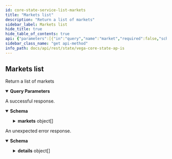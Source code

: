 ```yaml
---
id: core-state-service-list-markets
title: "Markets list"
description: "Return a list of markets"
sidebar_label: Markets list
hide_title: true
hide_table_of_contents: true
api: {"parameters":[{"in":"query","name":"market","required":false,"schema":{"type":"string"}}],"responses":{"200":{"content":{"application/json":{"schema":{"properties":{"markets":{"items":{"properties":{"decimalPlaces":{"format":"uint64","title":"Number of decimal places that a price must be shifted by in order to get a\ncorrect price denominated in the currency of the market, for example:\n`realPrice = price / 10^decimalPlaces`","type":"string"},"fees":{"title":"Fees configuration","properties":{"factors":{"title":"Fee factors","properties":{"infrastructureFee":{"title":"Infrastructure fee","type":"string"},"liquidityFee":{"title":"Liquidity fee","type":"string"},"makerFee":{"title":"Maker fee","type":"string"}},"type":"object"}},"type":"object"},"id":{"title":"Unique identifier","type":"string"},"liquidityMonitoringParameters":{"title":"LiquidityMonitoringParameters for the market","properties":{"auctionExtension":{"format":"int64","title":"Specifies by how many seconds an auction should be extended if leaving the auction were to trigger a liquidity auction","type":"string"},"targetStakeParameters":{"title":"Specifies parameters related to target stake calculation","properties":{"scalingFactor":{"format":"double","title":"Specifies scaling factors used in target stake calculation","type":"number"},"timeWindow":{"format":"int64","title":"Specifies length of time window expressed in seconds for target stake calculation","type":"string"}},"type":"object"},"triggeringRatio":{"format":"double","title":"Specifies the triggering ratio for entering liquidity auction","type":"number"}},"type":"object"},"marketTimestamps":{"title":"Timestamps for when the market stay changes","properties":{"close":{"format":"int64","title":"Time when the market is closed","type":"string"},"open":{"format":"int64","title":"Time when the market has left the opening auction and is ready to accept trades","type":"string"},"pending":{"format":"int64","title":"Time when the market has been voted in and is created into an opening auction","type":"string"},"proposed":{"format":"int64","title":"Time when the market is first proposed","type":"string"}},"type":"object"},"openingAuction":{"title":"Auction duration specifies how long the opening auction will run (minimum\nduration and optionally a minimum traded volume)","properties":{"duration":{"format":"int64","title":"Duration of the auction in seconds","type":"string"},"volume":{"format":"uint64","title":"Target uncrossing trading volume","type":"string"}},"type":"object"},"positionDecimalPlaces":{"format":"uint64","title":"The number of decimal places for position","type":"string"},"priceMonitoringSettings":{"title":"PriceMonitoringSettings for the market","properties":{"parameters":{"title":"Specifies price monitoring parameters to be used for price monitoring purposes","properties":{"triggers":{"items":{"properties":{"auctionExtension":{"format":"int64","title":"Price monitoring auction extension duration in seconds should the price\nbreach it's theoretical level over the specified horizon at the specified\nprobability level","type":"string"},"horizon":{"format":"int64","title":"Price monitoring projection horizon τ in seconds","type":"string"},"probability":{"title":"Price monitoring probability level p","type":"string"}},"title":"PriceMonitoringTrigger holds together price projection horizon τ, probability level p, and auction extension duration","type":"object"},"type":"array"}},"type":"object"}},"type":"object"},"state":{"title":"Current state of the market","default":"STATE_UNSPECIFIED","description":"- STATE_UNSPECIFIED: Default value, invalid\n - STATE_PROPOSED: The Governance proposal valid and accepted\n - STATE_REJECTED: Outcome of governance votes is to reject the market\n - STATE_PENDING: Governance vote passes/wins\n - STATE_CANCELLED: Market triggers cancellation condition or governance\nvotes to close before market becomes Active\n - STATE_ACTIVE: Enactment date reached and usual auction exit checks pass\n - STATE_SUSPENDED: Price monitoring or liquidity monitoring trigger\n - STATE_CLOSED: Governance vote (to close)\n - STATE_TRADING_TERMINATED: Defined by the product (i.e. from a product parameter,\nspecified in market definition, giving close date/time)\n - STATE_SETTLED: Settlement triggered and completed as defined by product","enum":["STATE_UNSPECIFIED","STATE_PROPOSED","STATE_REJECTED","STATE_PENDING","STATE_CANCELLED","STATE_ACTIVE","STATE_SUSPENDED","STATE_CLOSED","STATE_TRADING_TERMINATED","STATE_SETTLED"],"type":"string"},"tradableInstrument":{"title":"Tradable instrument configuration","properties":{"instrument":{"title":"Instrument details","properties":{"code":{"title":"Code for the instrument","type":"string"},"future":{"title":"Future","properties":{"oracleSpecBinding":{"title":"The binding between the oracle spec and the oracle data","properties":{"settlementDataProperty":{"description":"settlement_data_property holds the name of the property in the oracle data\nthat should be used as settlement data.\nIf it is set to \"prices.BTC.value\", then the Future will use the value of\nthis property as settlement data.","type":"string"},"tradingTerminationProperty":{"title":"the name of the property in the oracle data that signals termination of trading","type":"string"}},"type":"object"},"oracleSpecForSettlementData":{"title":"The oracle spec describing the settlement data oracle filter","description":"An oracle spec describe the oracle data that a product (or a risk model)\nwants to get from the oracle engine.\nThis message contains additional information used by the API.","properties":{"createdAt":{"format":"int64","title":"Creation Date time","type":"string"},"filters":{"description":"filters describes which oracle data are considered of interest or not for\nthe product (or the risk model).","items":{"description":"Filter describes the conditions under which an oracle data is considered of\ninterest or not.","properties":{"conditions":{"description":"conditions are the conditions that should be matched by the data to be\nconsidered of interest.","items":{"properties":{"operator":{"description":"comparator is the type of comparison to make on the value.","default":"OPERATOR_UNSPECIFIED","enum":["OPERATOR_UNSPECIFIED","OPERATOR_EQUALS","OPERATOR_GREATER_THAN","OPERATOR_GREATER_THAN_OR_EQUAL","OPERATOR_LESS_THAN","OPERATOR_LESS_THAN_OR_EQUAL"],"type":"string"},"value":{"description":"value is used by the comparator.","type":"string"}},"title":"Condition describes the condition that must be validated by the","type":"object"},"type":"array"},"key":{"description":"key is the oracle data property key targeted by the filter.","properties":{"name":{"description":"name is the name of the property.","type":"string"},"type":{"description":"type is the type of the property.","default":"TYPE_UNSPECIFIED","enum":["TYPE_UNSPECIFIED","TYPE_EMPTY","TYPE_INTEGER","TYPE_STRING","TYPE_BOOLEAN","TYPE_DECIMAL","TYPE_TIMESTAMP"],"type":"string"}},"type":"object"}},"type":"object"},"type":"array"},"id":{"description":"id is a hash generated from the OracleSpec data.","type":"string"},"pubKeys":{"description":"pubKeys is the list of authorized public keys that signed the data for this\noracle. All the public keys in the oracle data should be contained in these\npublic keys.","items":{"type":"string"},"type":"array"},"status":{"title":"status describes the status of the oracle spec","default":"STATUS_UNSPECIFIED","description":"- STATUS_UNSPECIFIED: The default value.\n - STATUS_ACTIVE: STATUS_ACTIVE describes an active oracle spec.\n - STATUS_DEACTIVATED: STATUS_DEACTIVATED describes an oracle spec that is not listening to data\nanymore.","enum":["STATUS_UNSPECIFIED","STATUS_ACTIVE","STATUS_DEACTIVATED"],"type":"string"},"updatedAt":{"format":"int64","title":"Last Updated timestamp","type":"string"}},"type":"object"},"oracleSpecForTradingTermination":{"title":"the oracle spec describing the trading termination oracle filter","description":"An oracle spec describe the oracle data that a product (or a risk model)\nwants to get from the oracle engine.\nThis message contains additional information used by the API.","properties":{"createdAt":{"format":"int64","title":"Creation Date time","type":"string"},"filters":{"description":"filters describes which oracle data are considered of interest or not for\nthe product (or the risk model).","items":{"description":"Filter describes the conditions under which an oracle data is considered of\ninterest or not.","properties":{"conditions":{"description":"conditions are the conditions that should be matched by the data to be\nconsidered of interest.","items":{"properties":{"operator":{"description":"comparator is the type of comparison to make on the value.","default":"OPERATOR_UNSPECIFIED","enum":["OPERATOR_UNSPECIFIED","OPERATOR_EQUALS","OPERATOR_GREATER_THAN","OPERATOR_GREATER_THAN_OR_EQUAL","OPERATOR_LESS_THAN","OPERATOR_LESS_THAN_OR_EQUAL"],"type":"string"},"value":{"description":"value is used by the comparator.","type":"string"}},"title":"Condition describes the condition that must be validated by the","type":"object"},"type":"array"},"key":{"description":"key is the oracle data property key targeted by the filter.","properties":{"name":{"description":"name is the name of the property.","type":"string"},"type":{"description":"type is the type of the property.","default":"TYPE_UNSPECIFIED","enum":["TYPE_UNSPECIFIED","TYPE_EMPTY","TYPE_INTEGER","TYPE_STRING","TYPE_BOOLEAN","TYPE_DECIMAL","TYPE_TIMESTAMP"],"type":"string"}},"type":"object"}},"type":"object"},"type":"array"},"id":{"description":"id is a hash generated from the OracleSpec data.","type":"string"},"pubKeys":{"description":"pubKeys is the list of authorized public keys that signed the data for this\noracle. All the public keys in the oracle data should be contained in these\npublic keys.","items":{"type":"string"},"type":"array"},"status":{"title":"status describes the status of the oracle spec","default":"STATUS_UNSPECIFIED","description":"- STATUS_UNSPECIFIED: The default value.\n - STATUS_ACTIVE: STATUS_ACTIVE describes an active oracle spec.\n - STATUS_DEACTIVATED: STATUS_DEACTIVATED describes an oracle spec that is not listening to data\nanymore.","enum":["STATUS_UNSPECIFIED","STATUS_ACTIVE","STATUS_DEACTIVATED"],"type":"string"},"updatedAt":{"format":"int64","title":"Last Updated timestamp","type":"string"}},"type":"object"},"quoteName":{"title":"Quote name of the instrument","type":"string"},"settlementAsset":{"title":"The asset for the future","type":"string"},"settlementDataDecimals":{"format":"int64","title":"The number of decimal places implied by the settlement data (such as price) emitted by the settlement oracle","type":"integer"}},"type":"object"},"id":{"title":"Instrument identifier","type":"string"},"metadata":{"title":"A collection of instrument meta-data","properties":{"tags":{"items":{"type":"string"},"title":"A list of 0 or more tags","type":"array"}},"type":"object"},"name":{"title":"Name of the instrument","type":"string"}},"type":"object"},"logNormalRiskModel":{"title":"Log normal","properties":{"params":{"title":"Risk model parameters for log normal","properties":{"mu":{"format":"double","title":"Mu param","type":"number"},"r":{"format":"double","title":"R param","type":"number"},"sigma":{"format":"double","title":"Sigma param","type":"number"}},"type":"object"},"riskAversionParameter":{"format":"double","title":"Risk Aversion Parameter","type":"number"},"tau":{"format":"double","title":"Tau","type":"number"}},"type":"object"},"marginCalculator":{"title":"Margin calculator for the instrument","properties":{"scalingFactors":{"title":"Scaling factors for margin calculation","properties":{"collateralRelease":{"format":"double","title":"Collateral release level","type":"number"},"initialMargin":{"format":"double","title":"Initial margin level","type":"number"},"searchLevel":{"format":"double","title":"Search level","type":"number"}},"type":"object"}},"type":"object"},"simpleRiskModel":{"title":"Simple","properties":{"params":{"title":"Risk model params for simple modelling","properties":{"factorLong":{"format":"double","title":"Pre-defined risk factor value for long","type":"number"},"factorShort":{"format":"double","title":"Pre-defined risk factor value for short","type":"number"},"maxMoveUp":{"format":"double","title":"Pre-defined maximum price move up that the model considers as valid","type":"number"},"minMoveDown":{"format":"double","title":"Pre-defined minimum price move down that the model considers as valid","type":"number"},"probabilityOfTrading":{"format":"double","title":"Pre-defined constant probability of trading","type":"number"}},"type":"object"}},"type":"object"}},"type":"object"},"tradingMode":{"title":"Current mode of execution of the market","default":"TRADING_MODE_UNSPECIFIED","description":"- TRADING_MODE_UNSPECIFIED: Default value, this is invalid\n - TRADING_MODE_CONTINUOUS: Normal trading\n - TRADING_MODE_BATCH_AUCTION: Auction trading (FBA)\n - TRADING_MODE_OPENING_AUCTION: Opening auction\n - TRADING_MODE_MONITORING_AUCTION: Auction triggered by monitoring\n - TRADING_MODE_NO_TRADING: Not trading is allowed","enum":["TRADING_MODE_UNSPECIFIED","TRADING_MODE_CONTINUOUS","TRADING_MODE_BATCH_AUCTION","TRADING_MODE_OPENING_AUCTION","TRADING_MODE_MONITORING_AUCTION","TRADING_MODE_NO_TRADING"],"type":"string"}},"title":"Market definition","type":"object"},"type":"array"}},"type":"object"}}},"description":"A successful response."},"default":{"content":{"application/json":{"schema":{"properties":{"code":{"format":"int32","type":"integer"},"details":{"items":{"additionalProperties":{},"properties":{"@type":{"type":"string"}},"type":"object"},"type":"array"},"message":{"type":"string"}},"type":"object"}}},"description":"An unexpected error response."}},"tags":["CoreStateService"],"description":"Return a list of markets","operationId":"CoreStateService_ListMarkets","method":"get","path":"/markets","servers":[{"url":"https://api.n11.testnet.vega.xyz","description":"n11 (data node)"},{"url":"https://api.n12.testnet.vega.xyz","description":"n12 (data node)"}],"info":{"title":"Vega core state APIs","version":"0.58.0"},"postman":{"name":"Markets list","description":{"content":"Return a list of markets","type":"text/plain"},"url":{"path":["markets"],"host":["{{baseUrl}}"],"query":[{"disabled":false,"key":"market","value":""}],"variable":[]},"header":[{"key":"Accept","value":"application/json"}],"method":"GET"}}
sidebar_class_name: "get api-method"
info_path: docs/api/rest/state/vega-core-state-ap-is
---
```



## Markets list



Return a list of markets

<details style={{"marginBottom":"1rem"}} data-collapsed={false} open={true}><summary style={{}}><strong>Query Parameters</strong></summary><div><ul><ParamsItem className={"paramsItem"} param={{"in":"query","name":"market","required":false,"schema":{"type":"string"}}}></ParamsItem></ul></div></details><div><ApiTabs><TabItem label={"200"} value={"200"}><div>

A successful response.

</div><div><MimeTabs groupId={"mime-type"}><TabItem label={"application/json"} value={"application/json"}><SchemaTabs groupId={"schema-tabs"}><TabItem label={"Schema"} value={"Schema"}><details style={{}} data-collapsed={false} open={true}><summary style={{"textAlign":"left"}}><strong>Schema</strong></summary><div style={{"textAlign":"left","marginLeft":"1rem"}}></div><ul style={{"marginLeft":"1rem"}}><SchemaItem collapsible={true} className={"schemaItem"}><details style={{}}><summary style={{}}><strong>markets</strong><span style={{"opacity":"0.6"}}> object[]</span></summary><div style={{"marginLeft":"1rem"}}><SchemaItem collapsible={false} name={"decimalPlaces"} required={false} schemaDescription={undefined} schemaName={"uint64"} qualifierMessage={undefined} defaultValue={undefined}></SchemaItem><SchemaItem collapsible={true} className={"schemaItem"}><details style={{}}><summary style={{}}><strong>fees</strong><span style={{"opacity":"0.6"}}> object</span></summary><div style={{"marginLeft":"1rem"}}><SchemaItem collapsible={true} className={"schemaItem"}><details style={{}}><summary style={{}}><strong>factors</strong><span style={{"opacity":"0.6"}}> object</span></summary><div style={{"marginLeft":"1rem"}}><SchemaItem collapsible={false} name={"infrastructureFee"} required={false} schemaDescription={undefined} schemaName={"Infrastructure fee"} qualifierMessage={undefined} defaultValue={undefined}></SchemaItem><SchemaItem collapsible={false} name={"liquidityFee"} required={false} schemaDescription={undefined} schemaName={"Liquidity fee"} qualifierMessage={undefined} defaultValue={undefined}></SchemaItem><SchemaItem collapsible={false} name={"makerFee"} required={false} schemaDescription={undefined} schemaName={"Maker fee"} qualifierMessage={undefined} defaultValue={undefined}></SchemaItem></div></details></SchemaItem></div></details></SchemaItem><SchemaItem collapsible={false} name={"id"} required={false} schemaDescription={undefined} schemaName={"Unique identifier"} qualifierMessage={undefined} defaultValue={undefined}></SchemaItem><SchemaItem collapsible={true} className={"schemaItem"}><details style={{}}><summary style={{}}><strong>liquidityMonitoringParameters</strong><span style={{"opacity":"0.6"}}> object</span></summary><div style={{"marginLeft":"1rem"}}><SchemaItem collapsible={false} name={"auctionExtension"} required={false} schemaDescription={undefined} schemaName={"int64"} qualifierMessage={undefined} defaultValue={undefined}></SchemaItem><SchemaItem collapsible={true} className={"schemaItem"}><details style={{}}><summary style={{}}><strong>targetStakeParameters</strong><span style={{"opacity":"0.6"}}> object</span></summary><div style={{"marginLeft":"1rem"}}><SchemaItem collapsible={false} name={"scalingFactor"} required={false} schemaDescription={undefined} schemaName={"double"} qualifierMessage={undefined} defaultValue={undefined}></SchemaItem><SchemaItem collapsible={false} name={"timeWindow"} required={false} schemaDescription={undefined} schemaName={"int64"} qualifierMessage={undefined} defaultValue={undefined}></SchemaItem></div></details></SchemaItem><SchemaItem collapsible={false} name={"triggeringRatio"} required={false} schemaDescription={undefined} schemaName={"double"} qualifierMessage={undefined} defaultValue={undefined}></SchemaItem></div></details></SchemaItem><SchemaItem collapsible={true} className={"schemaItem"}><details style={{}}><summary style={{}}><strong>marketTimestamps</strong><span style={{"opacity":"0.6"}}> object</span></summary><div style={{"marginLeft":"1rem"}}><SchemaItem collapsible={false} name={"close"} required={false} schemaDescription={undefined} schemaName={"int64"} qualifierMessage={undefined} defaultValue={undefined}></SchemaItem><SchemaItem collapsible={false} name={"open"} required={false} schemaDescription={undefined} schemaName={"int64"} qualifierMessage={undefined} defaultValue={undefined}></SchemaItem><SchemaItem collapsible={false} name={"pending"} required={false} schemaDescription={undefined} schemaName={"int64"} qualifierMessage={undefined} defaultValue={undefined}></SchemaItem><SchemaItem collapsible={false} name={"proposed"} required={false} schemaDescription={undefined} schemaName={"int64"} qualifierMessage={undefined} defaultValue={undefined}></SchemaItem></div></details></SchemaItem><SchemaItem collapsible={true} className={"schemaItem"}><details style={{}}><summary style={{}}><strong>openingAuction</strong><span style={{"opacity":"0.6"}}> object</span></summary><div style={{"marginLeft":"1rem"}}><SchemaItem collapsible={false} name={"duration"} required={false} schemaDescription={undefined} schemaName={"int64"} qualifierMessage={undefined} defaultValue={undefined}></SchemaItem><SchemaItem collapsible={false} name={"volume"} required={false} schemaDescription={undefined} schemaName={"uint64"} qualifierMessage={undefined} defaultValue={undefined}></SchemaItem></div></details></SchemaItem><SchemaItem collapsible={false} name={"positionDecimalPlaces"} required={false} schemaDescription={undefined} schemaName={"uint64"} qualifierMessage={undefined} defaultValue={undefined}></SchemaItem><SchemaItem collapsible={true} className={"schemaItem"}><details style={{}}><summary style={{}}><strong>priceMonitoringSettings</strong><span style={{"opacity":"0.6"}}> object</span></summary><div style={{"marginLeft":"1rem"}}><SchemaItem collapsible={true} className={"schemaItem"}><details style={{}}><summary style={{}}><strong>parameters</strong><span style={{"opacity":"0.6"}}> object</span></summary><div style={{"marginLeft":"1rem"}}><SchemaItem collapsible={true} className={"schemaItem"}><details style={{}}><summary style={{}}><strong>triggers</strong><span style={{"opacity":"0.6"}}> object[]</span></summary><div style={{"marginLeft":"1rem"}}><SchemaItem collapsible={false} name={"auctionExtension"} required={false} schemaDescription={undefined} schemaName={"int64"} qualifierMessage={undefined} defaultValue={undefined}></SchemaItem><SchemaItem collapsible={false} name={"horizon"} required={false} schemaDescription={undefined} schemaName={"int64"} qualifierMessage={undefined} defaultValue={undefined}></SchemaItem><SchemaItem collapsible={false} name={"probability"} required={false} schemaDescription={undefined} schemaName={"Price monitoring probability level p"} qualifierMessage={undefined} defaultValue={undefined}></SchemaItem></div></details></SchemaItem></div></details></SchemaItem></div></details></SchemaItem><SchemaItem collapsible={false} name={"state"} required={false} schemaDescription={"- STATE_UNSPECIFIED: Default value, invalid\n - STATE_PROPOSED: The Governance proposal valid and accepted\n - STATE_REJECTED: Outcome of governance votes is to reject the market\n - STATE_PENDING: Governance vote passes/wins\n - STATE_CANCELLED: Market triggers cancellation condition or governance\nvotes to close before market becomes Active\n - STATE_ACTIVE: Enactment date reached and usual auction exit checks pass\n - STATE_SUSPENDED: Price monitoring or liquidity monitoring trigger\n - STATE_CLOSED: Governance vote (to close)\n - STATE_TRADING_TERMINATED: Defined by the product (i.e. from a product parameter,\nspecified in market definition, giving close date/time)\n - STATE_SETTLED: Settlement triggered and completed as defined by product"} schemaName={"Current state of the market"} qualifierMessage={"**Possible values:** [`STATE_UNSPECIFIED`, `STATE_PROPOSED`, `STATE_REJECTED`, `STATE_PENDING`, `STATE_CANCELLED`, `STATE_ACTIVE`, `STATE_SUSPENDED`, `STATE_CLOSED`, `STATE_TRADING_TERMINATED`, `STATE_SETTLED`]"} defaultValue={"STATE_UNSPECIFIED"}></SchemaItem><SchemaItem collapsible={true} className={"schemaItem"}><details style={{}}><summary style={{}}><strong>tradableInstrument</strong><span style={{"opacity":"0.6"}}> object</span></summary><div style={{"marginLeft":"1rem"}}><SchemaItem collapsible={true} className={"schemaItem"}><details style={{}}><summary style={{}}><strong>instrument</strong><span style={{"opacity":"0.6"}}> object</span></summary><div style={{"marginLeft":"1rem"}}><SchemaItem collapsible={false} name={"code"} required={false} schemaDescription={undefined} schemaName={"Code for the instrument"} qualifierMessage={undefined} defaultValue={undefined}></SchemaItem><SchemaItem collapsible={true} className={"schemaItem"}><details style={{}}><summary style={{}}><strong>future</strong><span style={{"opacity":"0.6"}}> object</span></summary><div style={{"marginLeft":"1rem"}}><SchemaItem collapsible={true} className={"schemaItem"}><details style={{}}><summary style={{}}><strong>oracleSpecBinding</strong><span style={{"opacity":"0.6"}}> object</span></summary><div style={{"marginLeft":"1rem"}}><SchemaItem collapsible={false} name={"settlementDataProperty"} required={false} schemaDescription={"settlement_data_property holds the name of the property in the oracle data\nthat should be used as settlement data.\nIf it is set to \"prices.BTC.value\", then the Future will use the value of\nthis property as settlement data."} schemaName={"string"} qualifierMessage={undefined} defaultValue={undefined}></SchemaItem><SchemaItem collapsible={false} name={"tradingTerminationProperty"} required={false} schemaDescription={undefined} schemaName={"the name of the property in the oracle data that signals termination of trading"} qualifierMessage={undefined} defaultValue={undefined}></SchemaItem></div></details></SchemaItem><SchemaItem collapsible={true} className={"schemaItem"}><details style={{}}><summary style={{}}><strong>oracleSpecForSettlementData</strong><span style={{"opacity":"0.6"}}> object</span></summary><div style={{"marginLeft":"1rem"}}><div style={{"marginTop":".5rem","marginBottom":".5rem"}}>

An oracle spec describe the oracle data that a product (or a risk model)
wants to get from the oracle engine.
This message contains additional information used by the API.

</div><SchemaItem collapsible={false} name={"createdAt"} required={false} schemaDescription={undefined} schemaName={"int64"} qualifierMessage={undefined} defaultValue={undefined}></SchemaItem><SchemaItem collapsible={true} className={"schemaItem"}><details style={{}}><summary style={{}}><strong>filters</strong><span style={{"opacity":"0.6"}}> object[]</span></summary><div style={{"marginLeft":"1rem"}}><div style={{"marginTop":".5rem","marginBottom":".5rem"}}>

filters describes which oracle data are considered of interest or not for
the product (or the risk model).

</div><SchemaItem collapsible={true} className={"schemaItem"}><details style={{}}><summary style={{}}><strong>conditions</strong><span style={{"opacity":"0.6"}}> object[]</span></summary><div style={{"marginLeft":"1rem"}}><div style={{"marginTop":".5rem","marginBottom":".5rem"}}>

conditions are the conditions that should be matched by the data to be
considered of interest.

</div><SchemaItem collapsible={false} name={"operator"} required={false} schemaDescription={"comparator is the type of comparison to make on the value."} schemaName={"string"} qualifierMessage={"**Possible values:** [`OPERATOR_UNSPECIFIED`, `OPERATOR_EQUALS`, `OPERATOR_GREATER_THAN`, `OPERATOR_GREATER_THAN_OR_EQUAL`, `OPERATOR_LESS_THAN`, `OPERATOR_LESS_THAN_OR_EQUAL`]"} defaultValue={"OPERATOR_UNSPECIFIED"}></SchemaItem><SchemaItem collapsible={false} name={"value"} required={false} schemaDescription={"value is used by the comparator."} schemaName={"string"} qualifierMessage={undefined} defaultValue={undefined}></SchemaItem></div></details></SchemaItem><SchemaItem collapsible={true} className={"schemaItem"}><details style={{}}><summary style={{}}><strong>key</strong><span style={{"opacity":"0.6"}}> object</span></summary><div style={{"marginLeft":"1rem"}}><div style={{"marginTop":".5rem","marginBottom":".5rem"}}>

key is the oracle data property key targeted by the filter.

</div><SchemaItem collapsible={false} name={"name"} required={false} schemaDescription={"name is the name of the property."} schemaName={"string"} qualifierMessage={undefined} defaultValue={undefined}></SchemaItem><SchemaItem collapsible={false} name={"type"} required={false} schemaDescription={"type is the type of the property."} schemaName={"string"} qualifierMessage={"**Possible values:** [`TYPE_UNSPECIFIED`, `TYPE_EMPTY`, `TYPE_INTEGER`, `TYPE_STRING`, `TYPE_BOOLEAN`, `TYPE_DECIMAL`, `TYPE_TIMESTAMP`]"} defaultValue={"TYPE_UNSPECIFIED"}></SchemaItem></div></details></SchemaItem></div></details></SchemaItem><SchemaItem collapsible={false} name={"id"} required={false} schemaDescription={"id is a hash generated from the OracleSpec data."} schemaName={"string"} qualifierMessage={undefined} defaultValue={undefined}></SchemaItem><SchemaItem collapsible={false} name={"pubKeys"} required={false} schemaDescription={"pubKeys is the list of authorized public keys that signed the data for this\noracle. All the public keys in the oracle data should be contained in these\npublic keys."} schemaName={"string[]"} qualifierMessage={undefined} defaultValue={undefined}></SchemaItem><SchemaItem collapsible={false} name={"status"} required={false} schemaDescription={"- STATUS_UNSPECIFIED: The default value.\n - STATUS_ACTIVE: STATUS_ACTIVE describes an active oracle spec.\n - STATUS_DEACTIVATED: STATUS_DEACTIVATED describes an oracle spec that is not listening to data\nanymore."} schemaName={"status describes the status of the oracle spec"} qualifierMessage={"**Possible values:** [`STATUS_UNSPECIFIED`, `STATUS_ACTIVE`, `STATUS_DEACTIVATED`]"} defaultValue={"STATUS_UNSPECIFIED"}></SchemaItem><SchemaItem collapsible={false} name={"updatedAt"} required={false} schemaDescription={undefined} schemaName={"int64"} qualifierMessage={undefined} defaultValue={undefined}></SchemaItem></div></details></SchemaItem><SchemaItem collapsible={true} className={"schemaItem"}><details style={{}}><summary style={{}}><strong>oracleSpecForTradingTermination</strong><span style={{"opacity":"0.6"}}> object</span></summary><div style={{"marginLeft":"1rem"}}><div style={{"marginTop":".5rem","marginBottom":".5rem"}}>

An oracle spec describe the oracle data that a product (or a risk model)
wants to get from the oracle engine.
This message contains additional information used by the API.

</div><SchemaItem collapsible={false} name={"createdAt"} required={false} schemaDescription={undefined} schemaName={"int64"} qualifierMessage={undefined} defaultValue={undefined}></SchemaItem><SchemaItem collapsible={true} className={"schemaItem"}><details style={{}}><summary style={{}}><strong>filters</strong><span style={{"opacity":"0.6"}}> object[]</span></summary><div style={{"marginLeft":"1rem"}}><div style={{"marginTop":".5rem","marginBottom":".5rem"}}>

filters describes which oracle data are considered of interest or not for
the product (or the risk model).

</div><SchemaItem collapsible={true} className={"schemaItem"}><details style={{}}><summary style={{}}><strong>conditions</strong><span style={{"opacity":"0.6"}}> object[]</span></summary><div style={{"marginLeft":"1rem"}}><div style={{"marginTop":".5rem","marginBottom":".5rem"}}>

conditions are the conditions that should be matched by the data to be
considered of interest.

</div><SchemaItem collapsible={false} name={"operator"} required={false} schemaDescription={"comparator is the type of comparison to make on the value."} schemaName={"string"} qualifierMessage={"**Possible values:** [`OPERATOR_UNSPECIFIED`, `OPERATOR_EQUALS`, `OPERATOR_GREATER_THAN`, `OPERATOR_GREATER_THAN_OR_EQUAL`, `OPERATOR_LESS_THAN`, `OPERATOR_LESS_THAN_OR_EQUAL`]"} defaultValue={"OPERATOR_UNSPECIFIED"}></SchemaItem><SchemaItem collapsible={false} name={"value"} required={false} schemaDescription={"value is used by the comparator."} schemaName={"string"} qualifierMessage={undefined} defaultValue={undefined}></SchemaItem></div></details></SchemaItem><SchemaItem collapsible={true} className={"schemaItem"}><details style={{}}><summary style={{}}><strong>key</strong><span style={{"opacity":"0.6"}}> object</span></summary><div style={{"marginLeft":"1rem"}}><div style={{"marginTop":".5rem","marginBottom":".5rem"}}>

key is the oracle data property key targeted by the filter.

</div><SchemaItem collapsible={false} name={"name"} required={false} schemaDescription={"name is the name of the property."} schemaName={"string"} qualifierMessage={undefined} defaultValue={undefined}></SchemaItem><SchemaItem collapsible={false} name={"type"} required={false} schemaDescription={"type is the type of the property."} schemaName={"string"} qualifierMessage={"**Possible values:** [`TYPE_UNSPECIFIED`, `TYPE_EMPTY`, `TYPE_INTEGER`, `TYPE_STRING`, `TYPE_BOOLEAN`, `TYPE_DECIMAL`, `TYPE_TIMESTAMP`]"} defaultValue={"TYPE_UNSPECIFIED"}></SchemaItem></div></details></SchemaItem></div></details></SchemaItem><SchemaItem collapsible={false} name={"id"} required={false} schemaDescription={"id is a hash generated from the OracleSpec data."} schemaName={"string"} qualifierMessage={undefined} defaultValue={undefined}></SchemaItem><SchemaItem collapsible={false} name={"pubKeys"} required={false} schemaDescription={"pubKeys is the list of authorized public keys that signed the data for this\noracle. All the public keys in the oracle data should be contained in these\npublic keys."} schemaName={"string[]"} qualifierMessage={undefined} defaultValue={undefined}></SchemaItem><SchemaItem collapsible={false} name={"status"} required={false} schemaDescription={"- STATUS_UNSPECIFIED: The default value.\n - STATUS_ACTIVE: STATUS_ACTIVE describes an active oracle spec.\n - STATUS_DEACTIVATED: STATUS_DEACTIVATED describes an oracle spec that is not listening to data\nanymore."} schemaName={"status describes the status of the oracle spec"} qualifierMessage={"**Possible values:** [`STATUS_UNSPECIFIED`, `STATUS_ACTIVE`, `STATUS_DEACTIVATED`]"} defaultValue={"STATUS_UNSPECIFIED"}></SchemaItem><SchemaItem collapsible={false} name={"updatedAt"} required={false} schemaDescription={undefined} schemaName={"int64"} qualifierMessage={undefined} defaultValue={undefined}></SchemaItem></div></details></SchemaItem><SchemaItem collapsible={false} name={"quoteName"} required={false} schemaDescription={undefined} schemaName={"Quote name of the instrument"} qualifierMessage={undefined} defaultValue={undefined}></SchemaItem><SchemaItem collapsible={false} name={"settlementAsset"} required={false} schemaDescription={undefined} schemaName={"The asset for the future"} qualifierMessage={undefined} defaultValue={undefined}></SchemaItem><SchemaItem collapsible={false} name={"settlementDataDecimals"} required={false} schemaDescription={undefined} schemaName={"int64"} qualifierMessage={undefined} defaultValue={undefined}></SchemaItem></div></details></SchemaItem><SchemaItem collapsible={false} name={"id"} required={false} schemaDescription={undefined} schemaName={"Instrument identifier"} qualifierMessage={undefined} defaultValue={undefined}></SchemaItem><SchemaItem collapsible={true} className={"schemaItem"}><details style={{}}><summary style={{}}><strong>metadata</strong><span style={{"opacity":"0.6"}}> object</span></summary><div style={{"marginLeft":"1rem"}}><SchemaItem collapsible={false} name={"tags"} required={false} schemaDescription={undefined} schemaName={"string[]"} qualifierMessage={undefined} defaultValue={undefined}></SchemaItem></div></details></SchemaItem><SchemaItem collapsible={false} name={"name"} required={false} schemaDescription={undefined} schemaName={"Name of the instrument"} qualifierMessage={undefined} defaultValue={undefined}></SchemaItem></div></details></SchemaItem><SchemaItem collapsible={true} className={"schemaItem"}><details style={{}}><summary style={{}}><strong>logNormalRiskModel</strong><span style={{"opacity":"0.6"}}> object</span></summary><div style={{"marginLeft":"1rem"}}><SchemaItem collapsible={true} className={"schemaItem"}><details style={{}}><summary style={{}}><strong>params</strong><span style={{"opacity":"0.6"}}> object</span></summary><div style={{"marginLeft":"1rem"}}><SchemaItem collapsible={false} name={"mu"} required={false} schemaDescription={undefined} schemaName={"double"} qualifierMessage={undefined} defaultValue={undefined}></SchemaItem><SchemaItem collapsible={false} name={"r"} required={false} schemaDescription={undefined} schemaName={"double"} qualifierMessage={undefined} defaultValue={undefined}></SchemaItem><SchemaItem collapsible={false} name={"sigma"} required={false} schemaDescription={undefined} schemaName={"double"} qualifierMessage={undefined} defaultValue={undefined}></SchemaItem></div></details></SchemaItem><SchemaItem collapsible={false} name={"riskAversionParameter"} required={false} schemaDescription={undefined} schemaName={"double"} qualifierMessage={undefined} defaultValue={undefined}></SchemaItem><SchemaItem collapsible={false} name={"tau"} required={false} schemaDescription={undefined} schemaName={"double"} qualifierMessage={undefined} defaultValue={undefined}></SchemaItem></div></details></SchemaItem><SchemaItem collapsible={true} className={"schemaItem"}><details style={{}}><summary style={{}}><strong>marginCalculator</strong><span style={{"opacity":"0.6"}}> object</span></summary><div style={{"marginLeft":"1rem"}}><SchemaItem collapsible={true} className={"schemaItem"}><details style={{}}><summary style={{}}><strong>scalingFactors</strong><span style={{"opacity":"0.6"}}> object</span></summary><div style={{"marginLeft":"1rem"}}><SchemaItem collapsible={false} name={"collateralRelease"} required={false} schemaDescription={undefined} schemaName={"double"} qualifierMessage={undefined} defaultValue={undefined}></SchemaItem><SchemaItem collapsible={false} name={"initialMargin"} required={false} schemaDescription={undefined} schemaName={"double"} qualifierMessage={undefined} defaultValue={undefined}></SchemaItem><SchemaItem collapsible={false} name={"searchLevel"} required={false} schemaDescription={undefined} schemaName={"double"} qualifierMessage={undefined} defaultValue={undefined}></SchemaItem></div></details></SchemaItem></div></details></SchemaItem><SchemaItem collapsible={true} className={"schemaItem"}><details style={{}}><summary style={{}}><strong>simpleRiskModel</strong><span style={{"opacity":"0.6"}}> object</span></summary><div style={{"marginLeft":"1rem"}}><SchemaItem collapsible={true} className={"schemaItem"}><details style={{}}><summary style={{}}><strong>params</strong><span style={{"opacity":"0.6"}}> object</span></summary><div style={{"marginLeft":"1rem"}}><SchemaItem collapsible={false} name={"factorLong"} required={false} schemaDescription={undefined} schemaName={"double"} qualifierMessage={undefined} defaultValue={undefined}></SchemaItem><SchemaItem collapsible={false} name={"factorShort"} required={false} schemaDescription={undefined} schemaName={"double"} qualifierMessage={undefined} defaultValue={undefined}></SchemaItem><SchemaItem collapsible={false} name={"maxMoveUp"} required={false} schemaDescription={undefined} schemaName={"double"} qualifierMessage={undefined} defaultValue={undefined}></SchemaItem><SchemaItem collapsible={false} name={"minMoveDown"} required={false} schemaDescription={undefined} schemaName={"double"} qualifierMessage={undefined} defaultValue={undefined}></SchemaItem><SchemaItem collapsible={false} name={"probabilityOfTrading"} required={false} schemaDescription={undefined} schemaName={"double"} qualifierMessage={undefined} defaultValue={undefined}></SchemaItem></div></details></SchemaItem></div></details></SchemaItem></div></details></SchemaItem><SchemaItem collapsible={false} name={"tradingMode"} required={false} schemaDescription={"- TRADING_MODE_UNSPECIFIED: Default value, this is invalid\n - TRADING_MODE_CONTINUOUS: Normal trading\n - TRADING_MODE_BATCH_AUCTION: Auction trading (FBA)\n - TRADING_MODE_OPENING_AUCTION: Opening auction\n - TRADING_MODE_MONITORING_AUCTION: Auction triggered by monitoring\n - TRADING_MODE_NO_TRADING: Not trading is allowed"} schemaName={"Current mode of execution of the market"} qualifierMessage={"**Possible values:** [`TRADING_MODE_UNSPECIFIED`, `TRADING_MODE_CONTINUOUS`, `TRADING_MODE_BATCH_AUCTION`, `TRADING_MODE_OPENING_AUCTION`, `TRADING_MODE_MONITORING_AUCTION`, `TRADING_MODE_NO_TRADING`]"} defaultValue={"TRADING_MODE_UNSPECIFIED"}></SchemaItem></div></details></SchemaItem></ul></details></TabItem><TabItem label={"Example (from schema)"} value={"Example (from schema)"}><ResponseSamples responseExample={"{\n  \"markets\": [\n    {\n      \"decimalPlaces\": \"string\",\n      \"fees\": {\n        \"factors\": {\n          \"infrastructureFee\": \"string\",\n          \"liquidityFee\": \"string\",\n          \"makerFee\": \"string\"\n        }\n      },\n      \"id\": \"string\",\n      \"liquidityMonitoringParameters\": {\n        \"auctionExtension\": \"string\",\n        \"targetStakeParameters\": {\n          \"scalingFactor\": 0,\n          \"timeWindow\": \"string\"\n        },\n        \"triggeringRatio\": 0\n      },\n      \"marketTimestamps\": {\n        \"close\": \"string\",\n        \"open\": \"string\",\n        \"pending\": \"string\",\n        \"proposed\": \"string\"\n      },\n      \"openingAuction\": {\n        \"duration\": \"string\",\n        \"volume\": \"string\"\n      },\n      \"positionDecimalPlaces\": \"string\",\n      \"priceMonitoringSettings\": {\n        \"parameters\": {\n          \"triggers\": [\n            {\n              \"auctionExtension\": \"string\",\n              \"horizon\": \"string\",\n              \"probability\": \"string\"\n            }\n          ]\n        }\n      },\n      \"state\": \"STATE_UNSPECIFIED\",\n      \"tradableInstrument\": {\n        \"instrument\": {\n          \"code\": \"string\",\n          \"future\": {\n            \"oracleSpecBinding\": {\n              \"settlementDataProperty\": \"string\",\n              \"tradingTerminationProperty\": \"string\"\n            },\n            \"oracleSpecForSettlementData\": {\n              \"createdAt\": \"string\",\n              \"filters\": [\n                {\n                  \"conditions\": [\n                    {\n                      \"operator\": \"OPERATOR_UNSPECIFIED\",\n                      \"value\": \"string\"\n                    }\n                  ],\n                  \"key\": {\n                    \"name\": \"string\",\n                    \"type\": \"TYPE_UNSPECIFIED\"\n                  }\n                }\n              ],\n              \"id\": \"string\",\n              \"pubKeys\": [\n                \"string\"\n              ],\n              \"status\": \"STATUS_UNSPECIFIED\",\n              \"updatedAt\": \"string\"\n            },\n            \"oracleSpecForTradingTermination\": {\n              \"createdAt\": \"string\",\n              \"filters\": [\n                {\n                  \"conditions\": [\n                    {\n                      \"operator\": \"OPERATOR_UNSPECIFIED\",\n                      \"value\": \"string\"\n                    }\n                  ],\n                  \"key\": {\n                    \"name\": \"string\",\n                    \"type\": \"TYPE_UNSPECIFIED\"\n                  }\n                }\n              ],\n              \"id\": \"string\",\n              \"pubKeys\": [\n                \"string\"\n              ],\n              \"status\": \"STATUS_UNSPECIFIED\",\n              \"updatedAt\": \"string\"\n            },\n            \"quoteName\": \"string\",\n            \"settlementAsset\": \"string\",\n            \"settlementDataDecimals\": 0\n          },\n          \"id\": \"string\",\n          \"metadata\": {\n            \"tags\": [\n              \"string\"\n            ]\n          },\n          \"name\": \"string\"\n        },\n        \"logNormalRiskModel\": {\n          \"params\": {\n            \"mu\": 0,\n            \"r\": 0,\n            \"sigma\": 0\n          },\n          \"riskAversionParameter\": 0,\n          \"tau\": 0\n        },\n        \"marginCalculator\": {\n          \"scalingFactors\": {\n            \"collateralRelease\": 0,\n            \"initialMargin\": 0,\n            \"searchLevel\": 0\n          }\n        },\n        \"simpleRiskModel\": {\n          \"params\": {\n            \"factorLong\": 0,\n            \"factorShort\": 0,\n            \"maxMoveUp\": 0,\n            \"minMoveDown\": 0,\n            \"probabilityOfTrading\": 0\n          }\n        }\n      },\n      \"tradingMode\": \"TRADING_MODE_UNSPECIFIED\"\n    }\n  ]\n}"} language={"json"}></ResponseSamples></TabItem></SchemaTabs></TabItem></MimeTabs></div></TabItem><TabItem label={"default"} value={"default"}><div>

An unexpected error response.

</div><div><MimeTabs groupId={"mime-type"}><TabItem label={"application/json"} value={"application/json"}><SchemaTabs groupId={"schema-tabs"}><TabItem label={"Schema"} value={"Schema"}><details style={{}} data-collapsed={false} open={true}><summary style={{"textAlign":"left"}}><strong>Schema</strong></summary><div style={{"textAlign":"left","marginLeft":"1rem"}}></div><ul style={{"marginLeft":"1rem"}}><SchemaItem collapsible={false} name={"code"} required={false} schemaDescription={undefined} schemaName={"int32"} qualifierMessage={undefined} defaultValue={undefined}></SchemaItem><SchemaItem collapsible={true} className={"schemaItem"}><details style={{}}><summary style={{}}><strong>details</strong><span style={{"opacity":"0.6"}}> object[]</span></summary><div style={{"marginLeft":"1rem"}}><SchemaItem collapsible={false} name={"@type"} required={false} schemaDescription={undefined} schemaName={"string"} qualifierMessage={undefined} defaultValue={undefined}></SchemaItem></div></details></SchemaItem><SchemaItem collapsible={false} name={"message"} required={false} schemaDescription={undefined} schemaName={"string"} qualifierMessage={undefined} defaultValue={undefined}></SchemaItem></ul></details></TabItem><TabItem label={"Example (from schema)"} value={"Example (from schema)"}><ResponseSamples responseExample={"{\n  \"code\": 0,\n  \"details\": [\n    {\n      \"@type\": \"string\"\n    }\n  ],\n  \"message\": \"string\"\n}"} language={"json"}></ResponseSamples></TabItem></SchemaTabs></TabItem></MimeTabs></div></TabItem></ApiTabs></div>
      